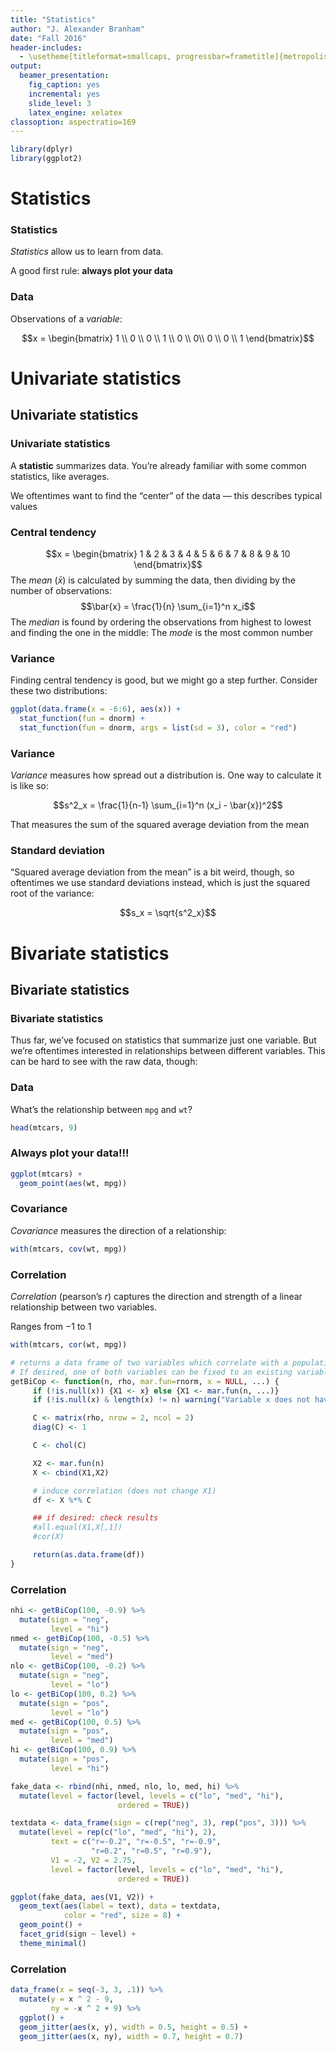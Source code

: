 ```yaml
---
title: "Statistics"
author: "J. Alexander Branham"
date: "Fall 2016"
header-includes: 
  - \usetheme[titleformat=smallcaps, progressbar=frametitle]{metropolis}
output: 
  beamer_presentation:
    fig_caption: yes
    incremental: yes
    slide_level: 3
    latex_engine: xelatex
classoption: aspectratio=169
---
```


```r
library(dplyr)
library(ggplot2)
```

# Statistics
### Statistics
*Statistics* allow us to learn from data.

A good first rule: **always plot your data**

### Data
Observations of a *variable*: 

$$x = \begin{bmatrix}
1 \\ 0 \\ 0 \\ 1 \\ 0 \\ 0\\ 0 \\ 0 \\ 1
\end{bmatrix}$$

# Univariate statistics
## Univariate statistics
### Univariate statistics
A **statistic** summarizes data. You're already familiar with some
common statistics, like averages. 

We oftentimes want to find the "center" of the data --- this describes
typical values

### Central tendency
$$x = \begin{bmatrix} 1 & 2 & 3 & 4 & 5 & 6 & 7 & 8 & 9 & 10 \end{bmatrix}$$
The *mean* ($\bar{x}$) is calculated by summing the data, then dividing by the
number of observations:
$$\bar{x} = \frac{1}{n} \sum_{i=1}^n x_i$$
\pause
The *median* is found by ordering the observations from highest to
lowest and finding the one in the middle:
\pause 
The *mode* is the most common number

### Variance
Finding central tendency is good, but we might go a step further.
Consider these two distributions:

```r
ggplot(data.frame(x = -6:6), aes(x)) +
  stat_function(fun = dnorm) +
  stat_function(fun = dnorm, args = list(sd = 3), color = "red")
```

### Variance 
*Variance* measures how spread out a distribution is. One way to
calculate it is like so:

$$s^2_x = \frac{1}{n-1} \sum_{i=1}^n (x_i - \bar{x})^2$$

That measures the sum of the squared average deviation from the mean 

### Standard deviation
"Squared average deviation from the mean" is a bit weird, though, so
oftentimes we use standard deviations instead, which is just the
squared root of the variance:

$$s_x = \sqrt{s^2_x}$$


# Bivariate statistics
## Bivariate statistics
### Bivariate statistics 
Thus far, we've focused on statistics that summarize just one
variable. But we're oftentimes interested in relationships between
different variables. This can be hard to see with the raw data, though:

### Data

What's the relationship between `mpg` and `wt`? 

```r
head(mtcars, 9)
```

### Always plot your data!!!
```r
ggplot(mtcars) +
  geom_point(aes(wt, mpg))
```

### Covariance
*Covariance* measures the direction of a relationship:

```r
with(mtcars, cov(wt, mpg))
```

### Correlation
*Correlation* (pearson's $r$) captures the direction and strength of a
linear relationship between two variables.

Ranges from $-1$ to $1$

```r
with(mtcars, cor(wt, mpg))
```
```r
# returns a data frame of two variables which correlate with a population correlation of rho
# If desired, one of both variables can be fixed to an existing variable by specifying x
getBiCop <- function(n, rho, mar.fun=rnorm, x = NULL, ...) {
     if (!is.null(x)) {X1 <- x} else {X1 <- mar.fun(n, ...)}
     if (!is.null(x) & length(x) != n) warning("Variable x does not have the same length as n!")

     C <- matrix(rho, nrow = 2, ncol = 2)
     diag(C) <- 1

     C <- chol(C)

     X2 <- mar.fun(n)
     X <- cbind(X1,X2)

     # induce correlation (does not change X1)
     df <- X %*% C

     ## if desired: check results
     #all.equal(X1,X[,1])
     #cor(X)

     return(as.data.frame(df))
}
```
### Correlation 
```r
nhi <- getBiCop(100, -0.9) %>%
  mutate(sign = "neg",
         level = "hi")
nmed <- getBiCop(100, -0.5) %>%
  mutate(sign = "neg",
         level = "med")
nlo <- getBiCop(100, -0.2) %>%
  mutate(sign = "neg",
         level = "lo")
lo <- getBiCop(100, 0.2) %>%
  mutate(sign = "pos",
         level = "lo")
med <- getBiCop(100, 0.5) %>%
  mutate(sign = "pos",
         level = "med")
hi <- getBiCop(100, 0.9) %>%
  mutate(sign = "pos",
         level = "hi")

fake_data <- rbind(nhi, nmed, nlo, lo, med, hi) %>%
  mutate(level = factor(level, levels = c("lo", "med", "hi"), 
                        ordered = TRUE))

textdata <- data_frame(sign = c(rep("neg", 3), rep("pos", 3))) %>%
  mutate(level = rep(c("lo", "med", "hi"), 2),
         text = c("r=-0.2", "r=-0.5", "r=-0.9",
                  "r=0.2", "r=0.5", "r=0.9"),
         V1 = -2, V2 = 2.75,
         level = factor(level, levels = c("lo", "med", "hi"), 
                        ordered = TRUE))

ggplot(fake_data, aes(V1, V2)) +
  geom_text(aes(label = text), data = textdata,
            color = "red", size = 8) + 
  geom_point() +
  facet_grid(sign ~ level) +
  theme_minimal()

```

### Correlation
```r
data_frame(x = seq(-3, 3, .1)) %>%
  mutate(y = x ^ 2 - 9,
         ny = -x ^ 2 + 9) %>%
  ggplot() +
  geom_jitter(aes(x, y), width = 0.5, height = 0.5) +
  geom_jitter(aes(x, ny), width = 0.7, height = 0.7)
```
